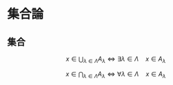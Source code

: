 # 集合論

## 集合

$$
x\in \bigcup_{\lambda\in\Lambda} A_\lambda
\iff
\exists \lambda\in\Lambda\quad x\in A_\lambda
$$

$$
x\in \bigcap_{\lambda\in\Lambda} A_\lambda
\iff
\forall \lambda\in\Lambda\quad x\in A_\lambda
$$
